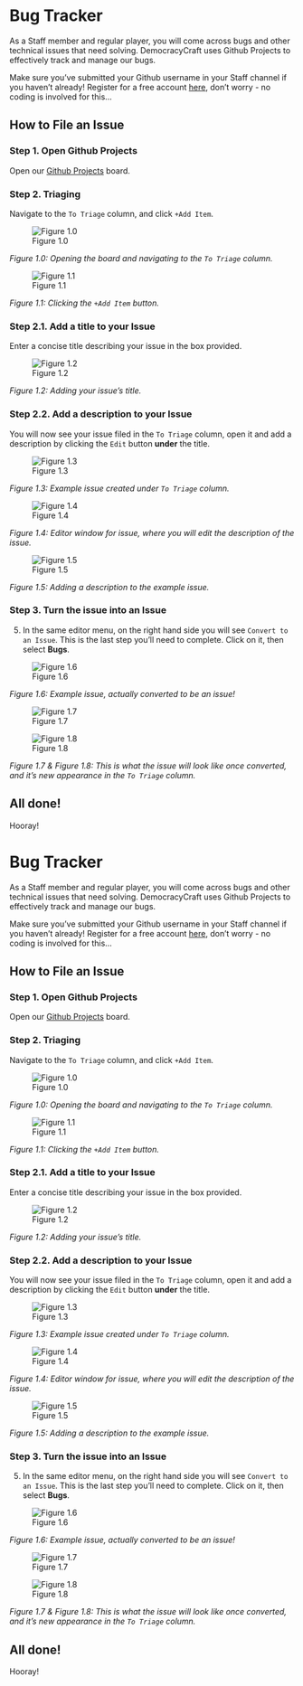 <span id="bug-tracker"></span>
= Bug Tracker =

As a Staff member and regular player, you will come across bugs and other technical issues that need solving. DemocracyCraft uses Github Projects to effectively track and manage our bugs.

Make sure you’ve submitted your Github username in your Staff channel if you haven’t already! Register for a free account [https://github.com here], don’t worry - no coding is involved for this…

<span id="how-to-file-an-issue"></span>
== How to File an Issue ==

<span id="step-1.-open-github-projects"></span>
=== Step 1. Open Github Projects ===

Open our [https://github.com/users/MinecraftCitiesNetwork/projects/2 Github Projects] board.

<span id="step-2.-triaging"></span>
=== Step 2. Triaging ===

Navigate to the <code>To Triage</code> column, and click <code>+Add Item</code>.

<div class="figure">

[[File:../../static/img/staffing/filing-github-issues/figure-1.0.png|Figure 1.0]]

</div>
''Figure 1.0: Opening the board and navigating to the <code>To Triage</code> column.''

<div class="figure">

[[File:../../static/img/staffing/filing-github-issues/figure-1.1.png|Figure 1.1]]

</div>
''Figure 1.1: Clicking the <code>+Add Item</code> button.''

<span id="step-2.1.-add-a-title-to-your-issue"></span>
=== Step 2.1. Add a title to your Issue ===

Enter a concise title describing your issue in the box provided.

<div class="figure">

[[File:../../static/img/staffing/filing-github-issues/figure-1.2.png|Figure 1.2]]

</div>
''Figure 1.2: Adding your issue’s title.''

<span id="step-2.2.-add-a-description-to-your-issue"></span>
=== Step 2.2. Add a description to your Issue ===

You will now see your issue filed in the <code>To Triage</code> column, open it and add a description by clicking the <code>Edit</code> button '''under''' the title.

<div class="figure">

[[File:../../static/img/staffing/filing-github-issues/figure-1.3.png|Figure 1.3]]

</div>
''Figure 1.3: Example issue created under <code>To Triage</code> column.''

<div class="figure">

[[File:../../static/img/staffing/filing-github-issues/figure-1.4.png|Figure 1.4]]

</div>
''Figure 1.4: Editor window for issue, where you will edit the description of the issue.''

<div class="figure">

[[File:../../static/img/staffing/filing-github-issues/figure-1.5.png|Figure 1.5]]

</div>
''Figure 1.5: Adding a description to the example issue.''

<span id="step-3.-turn-the-issue-into-an-issue"></span>
=== Step 3. Turn the issue into an Issue ===

<ol start="5" style="list-style-type: decimal;">
<li>In the same editor menu, on the right hand side you will see <code>Convert to an Issue</code>. This is the last step you’ll need to complete. Click on it, then select '''Bugs'''.</li></ol>

<div class="figure">

[[File:../../static/img/staffing/filing-github-issues/figure-1.6.png|Figure 1.6]]

</div>
''Figure 1.6: Example issue, actually converted to be an issue!''

<div class="figure">

[[File:../../static/img/staffing/filing-github-issues/figure-1.7.png|Figure 1.7]]

</div>
<div class="figure">

[[File:../../static/img/staffing/filing-github-issues/figure-1.8.png|Figure 1.8]]

</div>
''Figure 1.7 &amp; Figure 1.8: This is what the issue will look like once converted, and it’s new appearance in the <code>To Triage</code> column.''

<span id="all-done"></span>
== All done! ==

Hooray!

<span id="bug-tracker-1"></span>
= Bug Tracker =

As a Staff member and regular player, you will come across bugs and other technical issues that need solving. DemocracyCraft uses Github Projects to effectively track and manage our bugs.

Make sure you’ve submitted your Github username in your Staff channel if you haven’t already! Register for a free account [https://github.com here], don’t worry - no coding is involved for this…

<span id="how-to-file-an-issue-1"></span>
== How to File an Issue ==

<span id="step-1.-open-github-projects-1"></span>
=== Step 1. Open Github Projects ===

Open our [https://github.com/users/MinecraftCitiesNetwork/projects/2 Github Projects] board.

<span id="step-2.-triaging-1"></span>
=== Step 2. Triaging ===

Navigate to the <code>To Triage</code> column, and click <code>+Add Item</code>.

<div class="figure">

[[File:../../static/img/staffing/filing-github-issues/figure-1.0.png|Figure 1.0]]

</div>
''Figure 1.0: Opening the board and navigating to the <code>To Triage</code> column.''

<div class="figure">

[[File:../../static/img/staffing/filing-github-issues/figure-1.1.png|Figure 1.1]]

</div>
''Figure 1.1: Clicking the <code>+Add Item</code> button.''

<span id="step-2.1.-add-a-title-to-your-issue-1"></span>
=== Step 2.1. Add a title to your Issue ===

Enter a concise title describing your issue in the box provided.

<div class="figure">

[[File:../../static/img/staffing/filing-github-issues/figure-1.2.png|Figure 1.2]]

</div>
''Figure 1.2: Adding your issue’s title.''

<span id="step-2.2.-add-a-description-to-your-issue-1"></span>
=== Step 2.2. Add a description to your Issue ===

You will now see your issue filed in the <code>To Triage</code> column, open it and add a description by clicking the <code>Edit</code> button '''under''' the title.

<div class="figure">

[[File:../../static/img/staffing/filing-github-issues/figure-1.3.png|Figure 1.3]]

</div>
''Figure 1.3: Example issue created under <code>To Triage</code> column.''

<div class="figure">

[[File:../../static/img/staffing/filing-github-issues/figure-1.4.png|Figure 1.4]]

</div>
''Figure 1.4: Editor window for issue, where you will edit the description of the issue.''

<div class="figure">

[[File:../../static/img/staffing/filing-github-issues/figure-1.5.png|Figure 1.5]]

</div>
''Figure 1.5: Adding a description to the example issue.''

<span id="step-3.-turn-the-issue-into-an-issue-1"></span>
=== Step 3. Turn the issue into an Issue ===

<ol start="5" style="list-style-type: decimal;">
<li>In the same editor menu, on the right hand side you will see <code>Convert to an Issue</code>. This is the last step you’ll need to complete. Click on it, then select '''Bugs'''.</li></ol>

<div class="figure">

[[File:../../static/img/staffing/filing-github-issues/figure-1.6.png|Figure 1.6]]

</div>
''Figure 1.6: Example issue, actually converted to be an issue!''

<div class="figure">

[[File:../../static/img/staffing/filing-github-issues/figure-1.7.png|Figure 1.7]]

</div>
<div class="figure">

[[File:../../static/img/staffing/filing-github-issues/figure-1.8.png|Figure 1.8]]

</div>
''Figure 1.7 &amp; Figure 1.8: This is what the issue will look like once converted, and it’s new appearance in the <code>To Triage</code> column.''

<span id="all-done-1"></span>
== All done! ==

Hooray!
